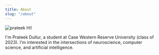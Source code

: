 ```yaml
---
title: About
slug: "/about"
---
```

![prateek](./prateek.jpg)
Hi!

I'm Prateek Dullur, a student at Case Western Reserve University (class of 2023). I'm interested in the intersections of neuroscience, computer science, and artificial intelligence.



